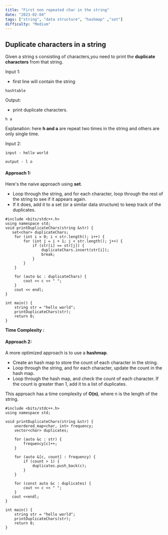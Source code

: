 ```yaml
---
title: "First non repeated char in the string"
date: "2023-02-04"
tags: ["string", "data structure", "hashmap" ,"set"]
difficulty: "Medium"
---
```

## Duplicate characters in a string
Given a string s consisting of characters,you need to print the **duplicate characters** from that string.

Input 1:
- first line will contain the string

```
hashtable
```
Output:
- print duplicate characters.
```
h a 
```
Explanation: here **h and a** are repeat two times in the string and others are only single time. 

Input 2:
```
input - hello world

output - l o
```
#### Approach 1:
Here's the naive approach using **set**.

- Loop through the string, and for each character, loop through the rest of the string to see if it appears again.
- If it does, add it to a set (or a similar data structure) to keep track of the duplicates.
  
```
#include <bits/stdc++.h>
using namespace std;
void printDuplicateChars(string &str) {
   set<char> duplicateChars;
    for (int i = 0; i < str.length(); i++) {
        for (int j = i + 1; j < str.length(); j++) {
            if (str[i] == str[j]) {
                duplicateChars.insert(str[i]);
                break;
            }
        }
    }

    for (auto &c : duplicateChars) {
        cout << c << " ";
    }
    cout << endl;
}

int main() {
    string str = "hello world";
    printDuplicateChars(str);
    return 0;
}

```
**Time Complexity :** 

#### Approach 2:
A more optimized approach is to use a **hashmap**.

- Create an  hash map to store the count of each character in the string.
- Loop through the string, and for each character, update the count in the hash map.
- Loop through the hash map, and check the count of each character. If the count is greater than 1, add it to a list of duplicates.

This approach has a time complexity of **O(n)**, where n is the length of the string.
```
#include <bits/stdc++.h>
using namespace std;

void printDuplicateChars(string &str) {
    unordered_map<char, int> frequency;
    vector<char> duplicates;

    for (auto &c : str) {
        frequency[c]++;
    }

    for (auto &[c, count] : frequency) {
        if (count > 1) {
            duplicates.push_back(c);
        }
    }

    for (const auto &c : duplicates) {
        cout << c << " ";
    }
   cout <<endl;
}

int main() {
    string str = "hello world";
    printDuplicateChars(str);
    return 0;
}

```
